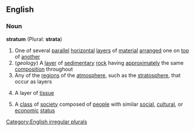 ==English==
===Noun===
'''stratum''' (Plural: '''strata''')
{{wikipedia}}
#One of several [[parallel]] [[horizontal]] [[layer]]s of [[material]] [[arranged]] one on [[top]] of [[another]]
#(''geology'') A [[layer]] of [[sedimentary]] [[rock]] having [[approximately]] the same [[composition]] throughout
#Any of the [[region]]s of the [[atmosphere]], such as the [[stratosphere]], that occur as layers
#{{biology}} A layer of [[tissue]]
#A [[class]] of [[society]] composed of [[people]] with similar [[social]], [[cultural]], or [[economic]] [[status]]

[[Category:English irregular plurals]]